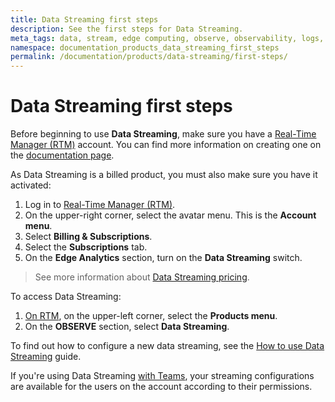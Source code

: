 ```yaml
---
title: Data Streaming first steps
description: See the first steps for Data Streaming.
meta_tags: data, stream, edge computing, observe, observability, logs, events
namespace: documentation_products_data_streaming_first_steps
permalink: /documentation/products/data-streaming/first-steps/
---
```


# Data Streaming first steps

Before beginning to use **Data Streaming**, make sure you have a [Real-Time Manager (RTM)](https://manager.azion.com/) account. You can find more information on creating one on the [documentation page](/en/documentation/products/accounts/creating-account/).

As Data Streaming is a billed product, you must also make sure you have it activated:

1. Log in to [Real-Time Manager (RTM)](https://manager.azion.com/).
2. On the upper-right corner, select the avatar menu. This is the **Account menu**.
3. Select **Billing & Subscriptions**.
4. Select the **Subscriptions** tab.
5. On the **Edge Analytics** section, turn on the **Data Streaming** switch.

> See more information about [Data Streaming pricing](https://www.azion.com/en/pricing/).

To access Data Streaming:

1. [On RTM](https://manager.azion.com/), on the upper-left corner, select the **Products menu**.
2. On the **OBSERVE** section, select **Data Streaming**.

To find out how to configure a new data streaming, see the [How to use Data Streaming](/en/documentation/products/guides/use-data-streaming/) guide.

If you're using Data Streaming [with Teams](/en/documentation/products/accounts/teams-permissions/), your streaming configurations are available for the users on the account according to their permissions.

